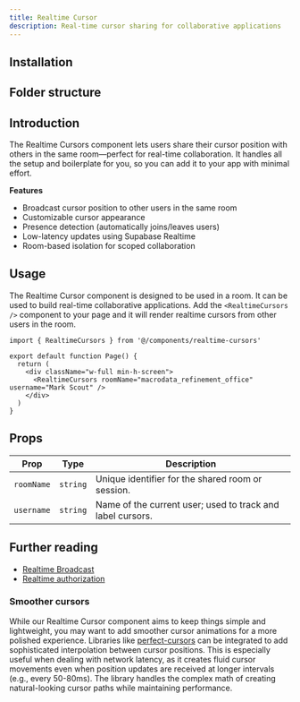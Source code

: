 ```yaml
---
title: Realtime Cursor
description: Real-time cursor sharing for collaborative applications
---
```


<div className="flex flex-row -space-x-px w-full">
  <BlockPreview name="realtime-cursor-demo" isPair />
  <BlockPreview name="realtime-cursor-demo" isPair />
</div>

## Installation

<BlockItem
  name="realtime-cursor-tanstack"
  description="Renders realtime cursors from other users in a room."
/>

## Folder structure

<RegistryBlock itemName="realtime-cursor-tanstack" />

## Introduction

The Realtime Cursors component lets users share their cursor position with others in the same room—perfect for real-time collaboration. It handles all the setup and boilerplate for you, so you can add it to your app with minimal effort.

**Features**

- Broadcast cursor position to other users in the same room
- Customizable cursor appearance
- Presence detection (automatically joins/leaves users)
- Low-latency updates using Supabase Realtime
- Room-based isolation for scoped collaboration

## Usage

The Realtime Cursor component is designed to be used in a room. It can be used to build real-time collaborative applications. Add the `<RealtimeCursors />` component to your page and it will render realtime cursors from other users in the room.

```tsx
import { RealtimeCursors } from '@/components/realtime-cursors'

export default function Page() {
  return (
    <div className="w-full min-h-screen">
      <RealtimeCursors roomName="macrodata_refinement_office" username="Mark Scout" />
    </div>
  )
}
```

## Props

| Prop       | Type     | Description                                                |
| ---------- | -------- | ---------------------------------------------------------- |
| `roomName` | `string` | Unique identifier for the shared room or session.          |
| `username` | `string` | Name of the current user; used to track and label cursors. |

## Further reading

- [Realtime Broadcast](https://supabase.com/docs/guides/realtime/broadcast)
- [Realtime authorization](https://supabase.com/docs/guides/realtime/authorization)

### Smoother cursors

While our Realtime Cursor component aims to keep things simple and lightweight, you may want to add smoother cursor animations for a more polished experience. Libraries like [perfect-cursors](https://github.com/steveruizok/perfect-cursors) can be integrated to add sophisticated interpolation between cursor positions. This is especially useful when dealing with network latency, as it creates fluid cursor movements even when position updates are received at longer intervals (e.g., every 50-80ms). The library handles the complex math of creating natural-looking cursor paths while maintaining performance.
